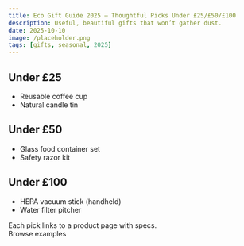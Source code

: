 ```yaml
---
title: Eco Gift Guide 2025 — Thoughtful Picks Under £25/£50/£100
description: Useful, beautiful gifts that won’t gather dust.
date: 2025-10-10
image: /placeholder.png
tags: [gifts, seasonal, 2025]
---
```


## Under £25
- Reusable coffee cup  
- Natural candle tin  

## Under £50
- Glass food container set  
- Safety razor kit  

## Under £100
- HEPA vacuum stick (handheld)  
- Water filter pitcher

Each pick links to a product page with specs.  
<AmazonLink asin="B07PGL2N7J">Browse examples</AmazonLink>
